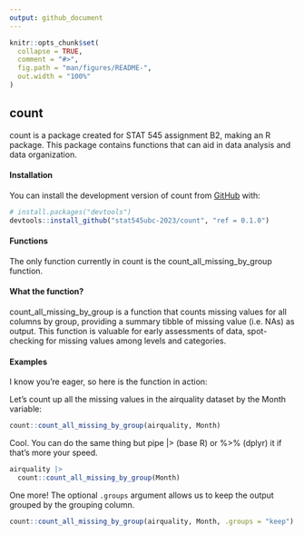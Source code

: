 ```yaml
---
output: github_document
---
```


<!-- README.md is generated from README.Rmd. Please edit that file -->

```r
knitr::opts_chunk$set(
  collapse = TRUE,
  comment = "#>",
  fig.path = "man/figures/README-",
  out.width = "100%"
)
```

## count

<!-- badges: start -->
<!-- badges: end -->

count is a package created for STAT 545 assignment B2, making an R package. This package contains functions that can aid in data analysis and data organization.

#### Installation

You can install the development version of count from [GitHub](https://github.com/) with:

``` r
# install.packages("devtools")
devtools::install_github("stat545ubc-2023/count", "ref = 0.1.0")
```

#### Functions
The only function currently in count is the count_all_missing_by_group function.

#### What the function?
count_all_missing_by_group is a function that counts missing values for all columns by group, providing a summary tibble of missing value (i.e. NAs) as output. This function is valuable for early assessments of data, spot-checking for missing values among levels and categories. 

#### Examples
I know you're eager, so here is the function in action:

Let’s count up all the missing values in the airquality dataset by the Month variable:
```r
count::count_all_missing_by_group(airquality, Month)
```

Cool. You can do the same thing but pipe |> (base R) or %>% (dplyr) it if that's more your speed.
```r
airquality |> 
  count::count_all_missing_by_group(Month) 
```

One more! The optional `.groups` argument allows us to keep the output grouped by the grouping column.

```r
count::count_all_missing_by_group(airquality, Month, .groups = "keep")
```

